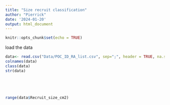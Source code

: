 ```yaml
---
title: "Size recruit classification"
author: "Pierrick"
date: '2024-01-20'
output: html_document
---
```


```r
knitr::opts_chunk$set(echo = TRUE)
```

load the data 
```r
data<- read.csv("Data/POC_ID_RA_list.csv", sep=";", header = TRUE, na.strings = "NA")
colnames(data)
class(data)
str(data)





range(data$Recruit_size_cm2)
```

```r

```

